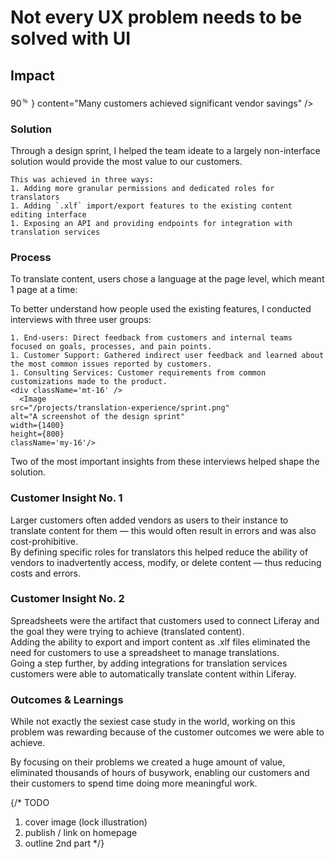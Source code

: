 
# Not every UX problem needs to be solved with UI

<Hammer className="mx-auto mb-16 w-full" />

<Summary
  problem={
    'Most of Liferay’s customers support at least 2 languages, and some with large, public-facing websites often have a dozen or more languages.\n While technically possible, translating at this scale requires a lot of error-prone manual work.'
  }
  role={
    'As the team’s Product Designer, I worked with the Technical lead and PM to do end-to-end product design. From interviewing users to implementation QA.'
  }
  contributions={[
    'User Research',
    'Workshop Facilitation',
    'Product Strategy',
    'Interaction Design',
    'Prototyping',
    'Usability Testing',
    'Quality Assurance',
  ]}
/>

<div className="grid grid-cols-subgrid gap-8 mt-32">
  <h2 className="small-caps max-md:col-span-5 lg:col-start-2 mt-6">Impact</h2>
  <ImpactCard
    className="col-span-2 lg:col-span-3"
    title="Cost Reduction"
    importantNumber={
      <span className="tracking-tighter">
        90<sup style={{ marginLeft: '-0.1em' }}>&#65130;</sup>
      </span>
    }
    content="Many customers achieved significant vendor savings"
  />
  <ImpactCard
    className="col-span-2 lg:col-span-4"
    title="average hours saved per year"
    importantNumber="550+"
    content="Removing or reducing time-consuming process helped our customers save a lot of time"
  />
</div>

<div className="grid grid-cols-subgrid gap-8 mt-40">
  <h3 className="small-caps max-md:col-span-5 lg:col-start-2 mt-6">Solution</h3>
  <div className="col-start-2 mb-16 col-span-6">
    Through a design sprint, I helped the team ideate to a largely non-interface solution would provide the most value to our customers.

    This was achieved in three ways:
    1. Adding more granular permissions and dedicated roles for translators
    1. Adding `.xlf` import/export features to the existing content editing interface
    1. Exposing an API and providing endpoints for integration with translation services

  </div>
  <TranslationAPI className="my-16 col-span-8" />
</div>

<div className="grid grid-cols-subgrid gap-8 mt-40">
  <h3 className="small-caps max-md:col-span-5 lg:col-start-2 mt-6">Process</h3>
  <div className="col-start-2 col-span-6">
    To translate content, users chose a language at the page level, which meant 1 page at a time:
   </div>

  <Device
    src="/projects/translation-experience/before-choose.png"
    alt="Interface showing the manual process of choosing which language to translate to"
    width={1400}
    height={800}
    className="-ml-4 !col-span-9" 
  />
</div>

<div className="!col-start-2 my-16 col-span-6">
 To better understand how people used the existing features, I conducted interviews with three user groups:

    1. End-users: Direct feedback from customers and internal teams focused on goals, processes, and pain points.
    1. Customer Support: Gathered indirect user feedback and learned about the most common issues reported by customers.
    1. Consulting Services: Customer requirements from common customizations made to the product.
    <div className='mt-16' />
      <Image
    src="/projects/translation-experience/sprint.png"
    alt="A screenshot of the design sprint"
    width={1400}
    height={800}
    className='my-16'/>

Two of the most important insights from these interviews helped shape the solution.

</div>

<div className="grid grid-cols-subgrid gap-8 mt-40">
  <div className="col-start-2 col-span-2">
    <div className="top-64 sticky flex flex-col gap-8">
      <h3 className="small-caps">Customer Insight No. 1</h3>
      <User />
      Larger customers often added vendors as users to their instance to
      translate content for them &mdash; this would often result in errors and
      was also cost-prohibitive.
    </div>
  </div>
  <div className="col-span-6 flex flex-col gap-8">
    <Device
      src="/projects/translation-experience/permissions.png"
      alt="Auto translate interface in action"
      width={1200}
      height={800}
    />
    <div className="ml-4">
      By defining specific roles for translators this helped reduce the ability
      of vendors to inadvertently access, modify, or delete content &mdash; thus
      reducing costs and errors.
    </div>
  </div>
</div>

<div className="grid grid-cols-subgrid gap-8 my-40">
  <div className="col-start-2 col-span-2">
    <div className="top-64 sticky flex flex-col gap-8">
      <h3 className="small-caps">Customer Insight No. 2</h3>
      <Spreadsheet />
        Spreadsheets were the artifact that customers used to connect Liferay and the goal they were trying to achieve (translated content).
    </div>

  </div>
  <div className="col-span-6 flex flex-col gap-8">
    <Device
      src="/projects/translation-experience/import.png"
      alt="Auto translate interface in action"
      width={1200}
      height={800}
    />
    <div className="ml-4 mb-16">
      Adding the ability to export and import content as .xlf files eliminated the need for customers to use a spreadsheet to manage translations.
    </div>
    <Device
      src="/projects/translation-experience/settings.png"
      alt="Auto translate interface in action"
      width={1200}
      height={800}
    />
    <div className="ml-4">
      Going a step further, by adding integrations for translation services customers were able to automatically translate content within Liferay.
    </div>
  </div>
</div>

<Key />

<div className="grid grid-cols-subgrid gap-8 mt-40">
  <h3 className="small-caps col-span-5 lg:col-start-2 mt-6">Outcomes & Learnings</h3>
  <div className="col-start-2 col-span-5">
      While not exactly the sexiest case study in the world, working on this problem
  was rewarding because of the customer outcomes we were able to achieve. 
  
  By focusing on their problems we created a huge amount of value, eliminated thousands of hours
  of busywork, enabling our customers and their customers to spend time doing more meaningful work.
   </div>

</div>

{/* TODO 
1. cover image (lock illustration)
2. publish / link on homepage
3. outline 2nd part
*/}